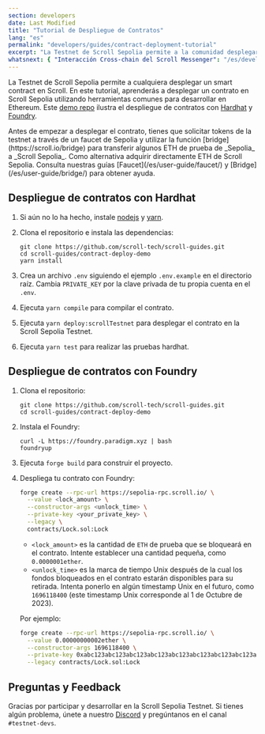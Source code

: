 ```yaml
---
section: developers
date: Last Modified
title: "Tutorial de Despliegue de Contratos"
lang: "es"
permalink: "developers/guides/contract-deployment-tutorial"
excerpt: "La Testnet de Scroll Sepolia permite a la comunidad desplegar smart contracts en Scroll. En este tutorial, te enseñaremos a desplegar un contrato en Scroll Sepolia."
whatsnext: { "Interacción Cross-chain del Scroll Messenger": "/es/developers/guides/scroll-messenger-cross-chain-interaction" }
---
```



La Testnet de Scroll Sepolia permite a cualquiera desplegar un smart contract en Scroll. En este tutorial, aprenderás a desplegar un contrato en Scroll Sepolia utilizando herramientas comunes para desarrollar en Ethereum. Este [demo repo](https://github.com/scroll-tech/scroll-guides/tree/main/contract-deploy-demo) ilustra el despliegue de contratos con [Hardhat](https://hardhat.org/) y [Foundry](https://github.com/foundry-rs/foundry).

<Aside type="tip" title="¿Tienes Testnet ETH?">
  Antes de empezar a desplegar el contrato, tienes que solicitar tokens de la testnet a través de un faucet de Sepolia y utilizar la función
[bridge](https://scroll.io/bridge) para transferir algunos ETH de prueba de _Sepolia_ a _Scroll Sepolia_. Como alternativa
  adquirir directamente ETH de Scroll Sepolia. Consulta nuestras guías [Faucet](/es/user-guide/faucet/) y [Bridge](/es/user-guide/bridge/)
  para obtener ayuda.
</Aside>

## Despliegue de contratos con Hardhat

1. Si aún no lo ha hecho, instale [nodejs](https://nodejs.org/en/download/) y [yarn](https://classic.yarnpkg.com/lang/en/docs/install).
2. Clona el repositorio e instala las dependencias:

   ```shell
   git clone https://github.com/scroll-tech/scroll-guides.git
   cd scroll-guides/contract-deploy-demo
   yarn install
   ```

3. Crea un archivo `.env` siguiendo el ejemplo `.env.example` en el directorio raíz. Cambia `PRIVATE_KEY` por la clave privada de tu propia cuenta en el `.env`.

4. Ejecuta `yarn compile` para compilar el contrato.

5. Ejecuta `yarn deploy:scrollTestnet` para desplegar el contrato en la Scroll Sepolia Testnet.

6. Ejecuta `yarn test` para realizar las pruebas hardhat.

## Despliegue de contratos con Foundry

1. Clona el repositorio:

   ```shell
   git clone https://github.com/scroll-tech/scroll-guides.git
   cd scroll-guides/contract-deploy-demo
   ```

2. Instala el Foundry:

   ```shell
   curl -L https://foundry.paradigm.xyz | bash
   foundryup
   ```

3. Ejecuta `forge build` para construir el proyecto.

4. Despliega tu contrato con Foundry:

   ```bash
   forge create --rpc-url https://sepolia-rpc.scroll.io/ \
     --value <lock_amount> \
     --constructor-args <unlock_time> \
     --private-key <your_private_key> \
     --legacy \
     contracts/Lock.sol:Lock
   ```

   - `<lock_amount>` es la cantidad de `ETH` de prueba que se bloqueará en el contrato. Intente establecer una cantidad pequeña, como `0.0000001ether`.&#x20;
   - `<unlock_time>` es la marca de tiempo Unix después de la cual los fondos bloqueados en el contrato estarán disponibles para su retirada. Intenta ponerlo en algún timestamp Unix en el futuro, como `1696118400` (este timestamp Unix corresponde al 1 de Octubre de 2023).

   Por ejemplo:

   ```bash
   forge create --rpc-url https://sepolia-rpc.scroll.io/ \
     --value 0.00000000002ether \
     --constructor-args 1696118400 \
     --private-key 0xabc123abc123abc123abc123abc123abc123abc123abc123abc123abc123abc1 \
     --legacy contracts/Lock.sol:Lock
   ```

## Preguntas y Feedback

Gracias por participar y desarrollar en la Scroll Sepolia Testnet. Si tienes algún problema, únete a nuestro [Discord](https://discord.gg/scroll) y pregúntanos en el canal `#testnet-devs`.
